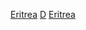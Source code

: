 {{Commons category|Eritrea by decade}}
[[Category:各國各年代|Eritrea]]
[[Category:厄利垂亞各時期歷史|D]]
[[Category:各年代非洲|Eritrea]]